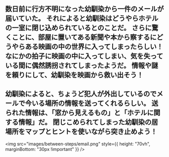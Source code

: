 数日前に行方不明になった幼馴染から一件のメールが届いていた。
それによると幼馴染はどうやらホテルの一室に閉じ込められているとのことだ。
さらに驚くことに、部屋に置いてある新聞や本から察するにどうやらある映画の中の世界に入ってしまったらしい！
なにかの拍子に映画の中に入ってしまい、気を失っている間に偶然誘拐されてしまったようだ。
情報や謎を頼りにして、幼馴染を映画から救い出そう！
---
​​幼馴染によると、ちょうど犯人が外出しているのでメールで今いる場所の情報を送ってくれるらしい。
送られた情報は、「窓から見えるもの」と「ホテルに関する情報」だ。
閉じこめられてしまった幼馴染の居場所をマップとヒントを使いながら突き止めよう！
---
<img src="images/between-steps/email.png" style={{ height: "70vh", marginBottom: "30px !important" }} />
